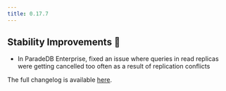 ```yaml
---
title: 0.17.7
---
```


## Stability Improvements 💪

- In ParadeDB Enterprise, fixed an issue where queries in read replicas were getting cancelled too often as a result of replication conflicts

The full changelog is available [here](https://github.com/paradedb/paradedb/releases/tag/v0.17.7).
